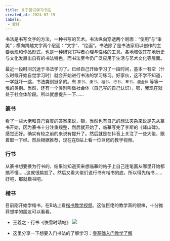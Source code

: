 ```yaml
---
title: 关于尝试学习书法
created_at: 2024-07-19
labels:
 - 爱好
---
```

书法是书写文字的方法，一种书写的艺术。书法纵向穿透两个层面：“使用”与“审美”；横向跨越文字两个层面：“文字”、“绘画”。书法除了是书法家用以创作的主要表现和作品形式，也是一种研究书写者心理与性格的工具。各地域依其在地历史与文化发展出自有的书法特色，而书法至今仍广泛应用于生活与艺术文化等层面。

最近一段时间沉迷于书法学习了。已经自己开始学习了一段时间，基本一有空（什么时候开始自觉学习时）就会开始进行书法的学习练习。好家伙，这不学不知道，一学就吓一跳，书法类别挺多的。有 `篆书`、`隶书`、`楷书`、`行书`、`草书`、`瘦金体` 等等一堆的类别。当然，还有一个类别叫做社会体（自己写的自己认识），嗯，我现在就处于社会体阶段。所以就想提升一下......

### 篆书
看了一些大佬和自己百度的答案来说，额，当然也有自己的想法夹杂来说是先从篆书开始，因为篆书十分注重规整，然后就开始了，临摹写完了李斯的《峄山碑》。感觉还好。确实有较之前的来说有提升了。然后就是在抖音上关注了一些大佬，跟着取一下经。然后根据推荐，现在在B站上看一位巨佬的教学视频。

### 行书
从篆书想要换为行书的，结果谁知道买来想临摹的帖子上自己连笔画从哪里开始都搞不懂......这就很尴尬了。然后又看大佬们说行书有楷书的底，所以得先楷书......好吧，那就楷书吧。

### 楷书
目前刚开始学楷书，在B站上看[楷书教学视频](https://www.bilibili.com/video/BV1Nt411b7Bu?p=4&spm_id_from=pageDriver&vd_source=f5da2ff2620a017d64af080ffbe6ba7c)。这位巨佬的教学真的很棒，十分推荐想学的朋友可以看看。

- 王羲之 - 行书 ·《快雪时晴帖》
![](/images/4-220624152029593.jpg)

- 这里分享一下想要入门书法的了解学习：[零基础入门教学了解](https://space.bilibili.com/278761627/channel/collectiondetail?sid=705855)